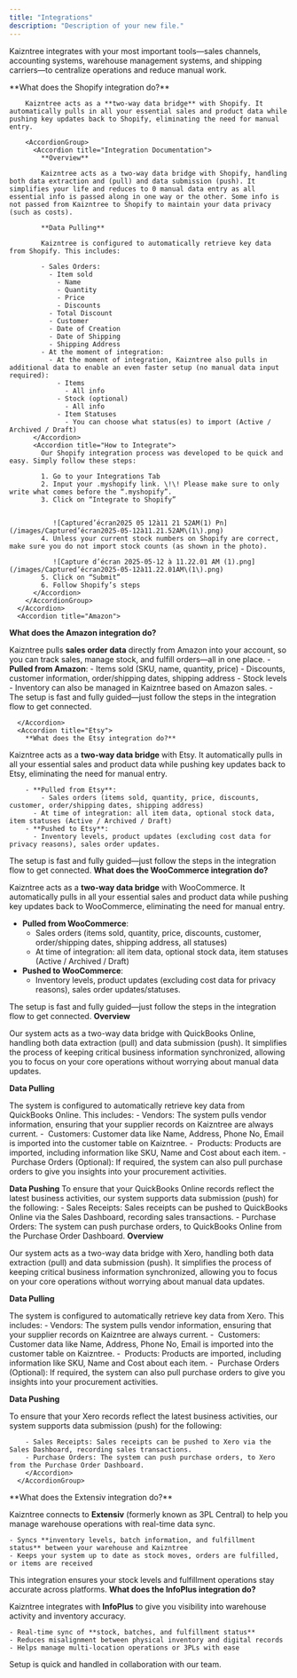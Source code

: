 ```yaml
---
title: "Integrations"
description: "Description of your new file."
---
```


Kaizntree integrates with your most important tools—sales channels, accounting systems, warehouse management systems, and shipping carriers—to centralize operations and reduce manual work.

<AccordionGroup>
  <Accordion title="Sales Channels">
    <AccordionGroup>
      <Accordion title="Shopify">
        **What does the Shopify integration do?**

        Kaizntree acts as a **two-way data bridge** with Shopify. It automatically pulls in all your essential sales and product data while pushing key updates back to Shopify, eliminating the need for manual entry.

        <AccordionGroup>
          <Accordion title="Integration Documentation">
            **Overview**

            Kaizntree acts as a two-way data bridge with Shopify, handling both data extraction and (pull) and data submission (push). It simplifies your life and reduces to 0 manual data entry as all essential info is passed along in one way or the other. Some info is not passed from Kaizntree to Shopify to maintain your data privacy (such as costs).

            **Data Pulling**

            Kaizntree is configured to automatically retrieve key data from Shopify. This includes:

            - Sales Orders:
              - Item sold
                - Name
                - Quantity
                - Price
                - Discounts
              - Total Discount
              - Customer
              - Date of Creation
              - Date of Shipping
              - Shipping Address
            - At the moment of integration:
              - At the moment of integration, Kaizntree also pulls in additional data to enable an even faster setup (no manual data input required):
                - Items
                  - All info
                - Stock (optional)
                  - All info
                - Item Statuses
                  - You can choose what status(es) to import (Active / Archived / Draft)
          </Accordion>
          <Accordion title="How to Integrate">
            Our Shopify integration process was developed to be quick and easy. Simply follow these steps:

            1. Go to your Integrations Tab
            2. Input your .myshopify link. \!\! Please make sure to only write what comes before the “.myshopify”.
            3. Click on “Integrate to Shopify”
               

               ![Captured’écran2025 05 12à11 21 52AM(1) Pn](/images/Captured’écran2025-05-12à11.21.52AM\(1\).png)
            4. Unless your current stock numbers on Shopify are correct, make sure you do not import stock counts (as shown in the photo).

               ![Capture d’écran 2025-05-12 à 11.22.01 AM (1).png](/images/Captured’écran2025-05-12à11.22.01AM\(1\).png)
            5. Click on “Submit”
            6. Follow Shopify’s steps
          </Accordion>
        </AccordionGroup>
      </Accordion>
      <Accordion title="Amazon">
**What does the Amazon integration do?**

Kaizntree pulls **sales order data** directly from Amazon into your account, so you can track sales, manage stock, and fulfill orders—all in one place.
            - **Pulled from Amazon**:
              - Items sold (SKU, name, quantity, price)
              - Discounts, customer information, order/shipping dates, shipping address
              - Stock levels
            - Inventory can also be managed in Kaizntree based on Amazon sales.
            - The setup is fast and fully guided—just follow the steps in the integration flow to get connected.

      </Accordion>
      <Accordion title="Etsy">
        **What does the Etsy integration do?**

Kaizntree acts as a **two-way data bridge** with Etsy. It automatically pulls in all your essential sales and product data while pushing key updates back to Etsy, eliminating the need for manual entry.

        - **Pulled from Etsy**:
            - Sales orders (items sold, quantity, price, discounts, customer, order/shipping dates, shipping address)
          - At time of integration: all item data, optional stock data, item statuses (Active / Archived / Draft)
        - **Pushed to Etsy**:
          - Inventory levels, product updates (excluding cost data for privacy reasons), sales order updates.

The setup is fast and fully guided—just follow the steps in the integration flow to get connected.
      </Accordion>
      <Accordion title="WooCommerce">
        **What does the WooCommerce integration do?**

Kaizntree acts as a **two-way data bridge** with WooCommerce. It automatically pulls in all your essential sales and product data while pushing key updates back to WooCommerce, eliminating the need for manual entry.

  - **Pulled from WooCommerce**:
      - Sales orders (items sold, quantity, price, discounts, customer, order/shipping dates, shipping address, all statuses)
      - At time of integration: all item data, optional stock data, item statuses (Active / Archived / Draft)
  - **Pushed to WooCommerce**:
      - Inventory levels, product updates (excluding cost data for privacy reasons), sales order updates/statuses.

The setup is fast and fully guided—just follow the steps in the integration flow to get connected.
      </Accordion>
    </AccordionGroup>
  </Accordion>
  <Accordion title="Accounting">
    <AccordionGroup>
      <Accordion title = "QuickBooks">
        **Overview**

Our system acts as a two-way data bridge with QuickBooks Online, handling both data extraction (pull) and data submission (push). It simplifies the process of keeping critical business information synchronized, allowing you to focus on your core operations without worrying about manual data updates.

**Data Pulling**

The system is configured to automatically retrieve key data from QuickBooks Online. This includes:
        - Vendors: The system pulls vendor information, ensuring that your supplier records on Kaizntree are always current.
        - ⁠ ⁠Customers: Customer data like Name, Address, Phone No, Email is imported into the customer table on Kaizntree.
        - ⁠ ⁠Products: Products are imported, including information like SKU, Name and Cost about each item.
        - ⁠ ⁠Purchase Orders (Optional): If required, the system can also pull purchase orders to give you insights into your procurement activities.

**Data Pushing**
To ensure that your QuickBooks Online records reflect the latest business activities, our system supports data submission (push) for the following:
        - Sales Receipts: Sales receipts can be pushed to QuickBooks Online via the Sales Dashboard, recording sales transactions.
        - ⁠Purchase Orders: The system can push purchase orders, to QuickBooks Online from the Purchase Order Dashboard.
        </Accordion>
        <Accordion title = "Xero">
          **Overview**

Our system acts as a two-way data bridge with Xero, handling both data extraction (pull) and data submission (push). It simplifies the process of keeping critical business information synchronized, allowing you to focus on your core operations without worrying about manual data updates.

**Data Pulling**

The system is configured to automatically retrieve key data from Xero. This includes:
        - Vendors: The system pulls vendor information, ensuring that your supplier records on Kaizntree are always current.
        - ⁠ ⁠Customers: Customer data like Name, Address, Phone No, Email is imported into the customer table on Kaizntree.
        - ⁠ ⁠Products: Products are imported, including information like SKU, Name and Cost about each item.
        - ⁠ ⁠Purchase Orders (Optional): If required, the system can also pull purchase orders to give you insights into your procurement activities.

**Data Pushing**

To ensure that your Xero records reflect the latest business activities, our system supports data submission (push) for the following:

        - Sales Receipts: Sales receipts can be pushed to Xero via the Sales Dashboard, recording sales transactions.
        - ⁠Purchase Orders: The system can push purchase orders, to Xero from the Purchase Order Dashboard.
        </Accordion>
      </AccordionGroup>
  </Accordion>
  <Accordion title="Warehouse Management Systems">
    <AccordionGroup>
    <Accordion title = "Extensiv">
      **What does the Extensiv integration do?**

Kaizntree connects to **Extensiv** (formerly known as 3PL Central) to help you manage warehouse operations with real-time data sync.

    - Syncs **inventory levels, batch information, and fulfillment status** between your warehouse and Kaizntree
    - Keeps your system up to date as stock moves, orders are fulfilled, or items are received

This integration ensures your stock levels and fulfillment operations stay accurate across platforms.
    </Accordion>
    <Accordion title = "InfoPlus">
      **What does the InfoPlus integration do?**

Kaizntree integrates with **InfoPlus** to give you visibility into warehouse activity and inventory accuracy.

    - Real-time sync of **stock, batches, and fulfillment status**
    - Reduces misalignment between physical inventory and digital records
    - Helps manage multi-location operations or 3PLs with ease

Setup is quick and handled in collaboration with our team.
    </Accordion>
    </AccordionGroup>
  </Accordion>
  <Accordion title="Wholesale & B2B">
    
  </Accordion>
  <Accordion title="Shipping & Logistics">
    
  </Accordion>
</AccordionGroup>